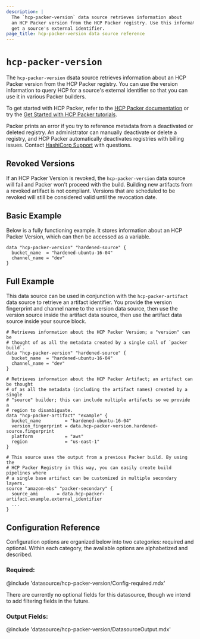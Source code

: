 ```yaml
---
description: |
  The `hcp-packer-version` data source retrieves information about
  an HCP Packer version from the HCP Packer registry. Use this information to
  get a source's external identifier.
page_title: hcp-packer-version data source reference
---
```


<BadgesHeader>
  <PluginBadge type="official" />
  <PluginBadge type="hcp_packer_ready" />
</BadgesHeader>

# `hcp-packer-version`

The `hcp-packer-version` dsata source retrieves information about
an HCP Packer version from the HCP Packer registry. You can use the version information to
query HCP for a source's external identifier so that you can use it in various Packer builders.

To get started with HCP Packer, refer to the [HCP Packer documentation](/hcp/docs/packer) or try the
[Get Started with HCP Packer tutorials](/packer/tutorials/hcp-get-started).

Packer prints an error if you try to reference metadata from a deactivated or deleted registry.
An administrator can manually deactivate or delete a registry, and HCP Packer automatically deactivates registries with billing issues. Contact [HashiCorp Support](https://support.hashicorp.com/) with questions.

## Revoked Versions

If an HCP Packer Version is revoked, the `hcp-packer-version` data source will fail and Packer won't proceed with
the build. Building new artifacts from a revoked artifact is not compliant.
Versions that are scheduled to be revoked will still be considered valid until the revocation date.

## Basic Example

Below is a fully functioning example. It stores information about an HCP Packer Version, which can then be accessed as a variable.

```hcl
data "hcp-packer-version" "hardened-source" {
  bucket_name  = "hardened-ubuntu-16-04"
  channel_name = "dev"
}
```

## Full Example

This data source can be used in conjunction with the `hcp-packer-artifact`
data source to retrieve an artifact identifier. You provide the version fingerprint and channel
name to the version data source, then use the version source inside the
artifact data source, then use the artifact data source inside your source block.

```hcl
# Retrieves information about the HCP Packer Version; a "version" can be
# thought of as all the metadata created by a single call of `packer build`.
data "hcp-packer-version" "hardened-source" {
  bucket_name  = "hardened-ubuntu-16-04"
  channel_name = "dev"
}

# Retrieves information about the HCP Packer Artifact; an artifact can be thought
# of as all the metadata (including the artifact names) created by a single
# "source" builder; this can include multiple artifacts so we provide a
# region to disambiguate.
data "hcp-packer-artifact" "example" {
  bucket_name         = "hardened-ubuntu-16-04"
  version_fingerprint = data.hcp-packer-version.hardened-source.fingerprint
  platform            = "aws"
  region              = "us-east-1"
}

# This source uses the output from a previous Packer build. By using the
# HCP Packer Registry in this way, you can easily create build pipelines where
# a single base artifact can be customized in multiple secondary layers.
source "amazon-ebs" "packer-secondary" {
  source_ami       = data.hcp-packer-artifact.example.external_identifier
  ...
}
```

## Configuration Reference

Configuration options are organized below into two categories: required and
optional. Within each category, the available options are alphabetized and
described.

### Required:

@include 'datasource/hcp-packer-version/Config-required.mdx'

There are currently no optional fields for this datasource, though we intend
to add filtering fields in the future.

### Output Fields:

@include 'datasource/hcp-packer-version/DatasourceOutput.mdx'

